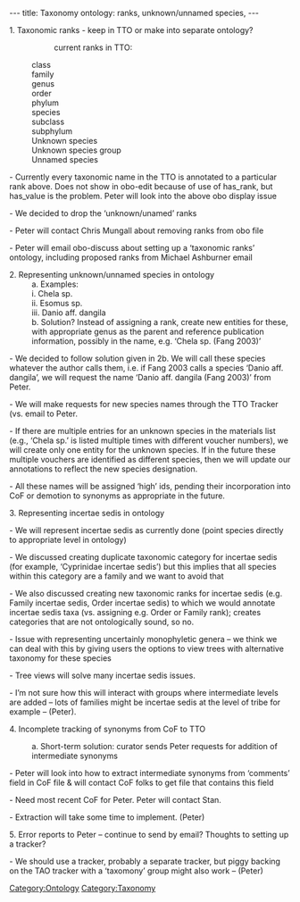---
title: Taxonomy ontology: ranks, unknown/unnamed species,
---

;1.	Taxonomic ranks - keep in TTO or make into separate ontology?
::current ranks in TTO:
: class
:family
:genus
:order
:phylum
:species
:subclass
:subphylum
:Unknown species
:Unknown species group
:Unnamed species

-	Currently every taxonomic name in the TTO is annotated to a particular rank above. Does not show in obo-edit because of use of has_rank, but has_value is the problem.  Peter will look into the above obo display issue

-	We decided to drop the ‘unknown/unamed’ ranks

-	Peter will contact Chris Mungall about removing ranks from obo file

-	Peter will email obo-discuss about setting up a ‘taxonomic ranks’ ontology, including proposed ranks from Michael Ashburner email


;2.	Representing unknown/unnamed species in ontology
:a.	Examples:
:i.	Chela sp.
:ii.	Esomus sp.
:      iii.	Danio aff. dangila
:b.	Solution? Instead of assigning a rank, create new entities for these, with appropriate genus as the parent and reference publication information, possibly in the name, e.g.  ‘Chela sp. (Fang 2003)’

-	We decided to follow solution given in 2b.  We will call these species whatever the author calls them, i.e. if Fang 2003 calls a species ‘Danio aff. dangila’, we will request the name ‘Danio aff. dangila (Fang 2003)’ from Peter.

-	We will make requests for new species names through the TTO Tracker (vs. email to Peter.

-	If there are multiple entries for an unknown species in the materials list (e.g., ‘Chela sp.’ is listed multiple times with different voucher numbers), we will create only one entity for the unknown species.  If in the future these multiple vouchers are identified as different species, then we will update our annotations to reflect the new species designation.

-	All these names will be assigned ‘high’ ids, pending their incorporation into CoF or demotion to synonyms as appropriate in the future.


;3.	Representing incertae sedis in ontology

-	We will represent incertae sedis as currently done (point species directly to appropriate level in ontology)

-	We discussed creating duplicate taxonomic category for incertae sedis (for example, ‘Cyprinidae incertae sedis’) but this implies that all species within this category are a family and we want to avoid that

-	We also discussed creating new taxonomic ranks for incertae sedis (e.g. Family incertae sedis, Order incertae sedis) to which we would annotate incertae sedis taxa (vs. assigning e.g. Order or Family rank); creates categories that are not ontologically sound, so no.

-	Issue with representing uncertainly monophyletic genera – we think we can deal with this by giving users the options to view trees with alternative taxonomy for these species

-	Tree views will solve many incertae sedis issues.

-	I’m not sure how this will interact with groups where intermediate levels are added – lots of families might be incertae sedis at the level of tribe for example – (Peter).


;4.	Incomplete tracking of synonyms from CoF to TTO

:a.	Short-term solution: curator sends Peter requests for addition of intermediate synonyms

-	Peter will look into how to extract intermediate synonyms from ‘comments’ field in CoF file & will contact CoF folks to get file that contains this field

-	Need most recent CoF for Peter.  Peter will contact Stan.

-	Extraction will take some time to implement. (Peter)


;5.	Error reports to Peter – continue to send by email?  Thoughts to setting up a tracker?

-	We should use a tracker, probably a separate tracker, but piggy backing on the TAO tracker with a ‘taxomony’ group might also work – (Peter)

[[Category:Ontology]]
[[Category:Taxonomy]]